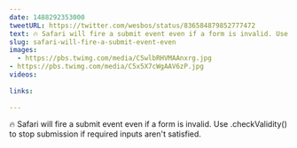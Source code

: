 ```yaml
---
date: 1488292353000
tweetURL: https://twitter.com/wesbos/status/836584879852777472
text: 🔥 Safari will fire a submit event even if a form is invalid. Use .checkValidity() to stop submission if required inputs aren't satisfied. 
slug: safari-will-fire-a-submit-event-even
images:
  - https://pbs.twimg.com/media/C5wlbRHVMAAnxrg.jpg
- https://pbs.twimg.com/media/C5x5X7cWgAAV6zP.jpg
videos:
  
links:
  
---
```

🔥 Safari will fire a submit event even if a form is invalid. Use .checkValidity() to stop submission if required inputs aren't satisfied.
